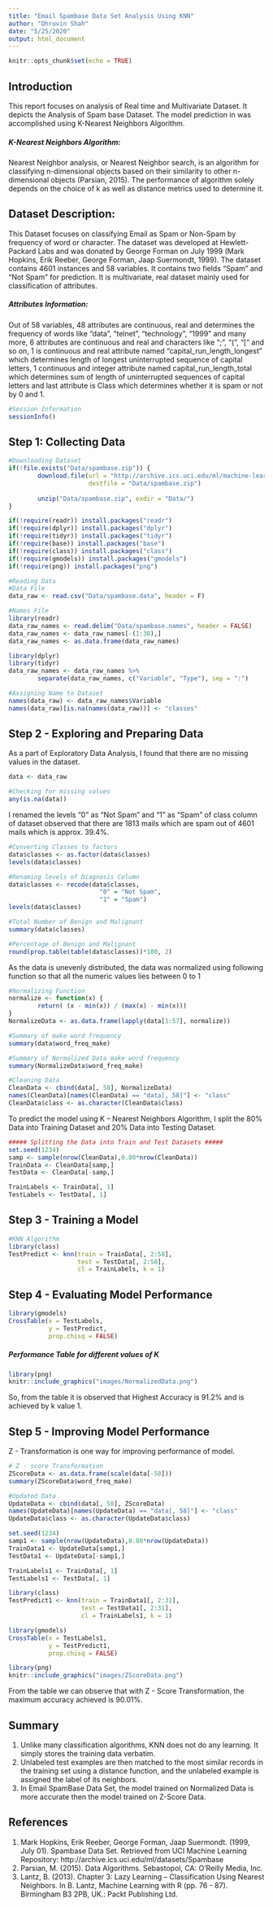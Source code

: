 ```yaml
---
title: "Email Spambase Data Set Analysis Using KNN"
author: "Dhruvin Shah"
date: "5/25/2020"
output: html_document
---
```


```r
knitr::opts_chunk$set(echo = TRUE)
```

## Introduction
This report focuses on analysis of Real time and Multivariate Dataset. It depicts the Analysis of Spam base Dataset. The model prediction in was accomplished using K-Nearest Neighbors Algorithm.

##### K-Nearest Neighbors Algorithm:
Nearest Neighbor analysis, or Nearest Neighbor search, is an algorithm for classifying n-dimensional objects based on their similarity to other n- dimensional objects (Parsian, 2015). The performance of algorithm solely depends on the choice of k as well as distance metrics used to determine it.

## Dataset Description:
This Dataset focuses on classifying Email as Spam or Non-Spam by frequency of word or character. The dataset was developed at Hewlett-Packard Labs and was donated by George Forman on July 1999 (Mark Hopkins, Erik Reeber, George Forman, Jaap Suermondt, 1999). The dataset contains 4601 instances and 58 variables. It contains two fields “Spam” and “Not Spam” for prediction. It is multivariate, real dataset mainly used for classification of attributes.

##### Attributes Information:
Out of 58 variables, 48 attributes are continuous, real and determines the frequency of words like “data”, “telnet”, “technology”, “1999” and many more, 6 attributes are continuous and real and characters like “;”, “(”, “[“ and so on, 1 is continuous and real attribute named “capital_run_length_longest” which determines length of longest uninterrupted sequence of capital letters, 1 continuous and integer attribute named capital_run_length_total which determines sum of length of uninterrupted sequences of capital letters and last attribute is Class which determines whether it is spam or not by 0 and 1.

```r
#Session Information
sessionInfo()
```

## Step 1: Collecting Data
```r
#Downloading Dataset
if(!file.exists("Data/spambase.zip")) {
        download.file(url = "http://archive.ics.uci.edu/ml/machine-learning-databases/spambase/spambase.zip",
                      destfile = "Data/spambase.zip")
        
        unzip("Data/spambase.zip", exdir = "Data/")
}
```

```r
if(!require(readr)) install.packages("readr")
if(!require(dplyr)) install.packages("dplyr")
if(!require(tidyr)) install.packages("tidyr")
if(!require(base)) install.packages("base")
if(!require(class)) install.packages("class")
if(!require(gmodels)) install.packages("gmodels")
if(!require(png)) install.packages("png")
```

```r
#Reading Data
#Data File
data_raw <- read.csv("Data/spambase.data", header = F)

#Names File
library(readr)
data_raw_names <- read.delim("Data/spambase.names", header = FALSE)
data_raw_names <- data_raw_names[-(1:30),]
data_raw_names <- as.data.frame(data_raw_names)

library(dplyr)
library(tidyr)
data_raw_names <- data_raw_names %>%
        separate(data_raw_names, c("Variable", "Type"), sep = ":")

#Assigning Name to Dataset
names(data_raw) <- data_raw_names$Variable
names(data_raw)[is.na(names(data_raw))] <- "classes"
```

## Step 2 - Exploring and Preparing Data
As a part of Exploratory Data Analysis, I found that there are no missing values in the dataset. 
```r
data <- data_raw

#Checking for missing values
any(is.na(data))
```

I renamed the levels “0” as “Not Spam” and “1” as “Spam” of class column of dataset observed that there are 1813 mails which are spam out of 4601 mails which is approx. 39.4%.
```r
#Converting Classes to factors
data$classes <- as.factor(data$classes)
levels(data$classes)

#Renaming levels of Diagnosis Column
data$classes <- recode(data$classes,
                         "0" = "Not Spam",
                         "1" = "Spam")
levels(data$classes)

#Total Number of Benign and Malignant
summary(data$classes)

#Percentage of Benign and Malignant
round(prop.table(table(data$classes))*100, 2)

```

As the data is unevenly distributed, the data was normalized using following function so that all the numeric values lies between 0 to 1
```r
#Normalizing Function
normalize <- function(x) {
        return( (x - min(x)) / (max(x) - min(x)))
}
NormalizeData <- as.data.frame(lapply(data[1:57], normalize))

#Summary of make word frequency
summary(data$word_freq_make)

#Summary of Normalized Data make word frequency
summary(NormalizeData$word_freq_make)

#Cleaning Data
CleanData <- cbind(data[, 58], NormalizeData)
names(CleanData)[names(CleanData) == "data[, 58]"] <- "class"
CleanData$class <- as.character(CleanData$class)
```

To predict the model using K – Nearest Neighbors Algorithm, I split the 80% Data into Training Dataset and 20% Data into Testing Dataset.

```r
##### Splitting the Data into Train and Test Datasets #####
set.seed(1234)
samp <- sample(nrow(CleanData),0.80*nrow(CleanData))
TrainData <- CleanData[samp,]
TestData <- CleanData[-samp,]

TrainLabels <- TrainData[, 1]
TestLabels <- TestData[, 1]
```

## Step 3 - Training a Model
```r
#KNN Algorithm
library(class)
TestPredict <- knn(train = TrainData[, 2:58], 
                   test = TestData[, 2:58],
                   cl = TrainLabels, k = 1)
```

## Step 4 - Evaluating Model Performance
```r
library(gmodels)
CrossTable(x = TestLabels, 
           y = TestPredict,
           prop.chisq = FALSE)
```

##### Performance Table for different values of K
```r
library(png)
knitr::include_graphics("images/NormalizedData.png") 

```

So, from the table it is observed that Highest Accuracy is 91.2% and is achieved by k value 1.

## Step 5 - Improving Model Performance
Z - Transformation is one way for improving performance of model. 
```r
# Z - score Transformation
ZScoreData <- as.data.frame(scale(data[-58]))
summary(ZScoreData$word_freq_make)

#Updated Data
UpdateData <- cbind(data[, 58], ZScoreData)
names(UpdateData)[names(UpdateData) == "data[, 58]"] <- "class"
UpdateData$class <- as.character(UpdateData$class)

set.seed(1234)
samp1 <- sample(nrow(UpdateData),0.80*nrow(UpdateData))
TrainData1 <- UpdateData[samp1,]
TestData1 <- UpdateData[-samp1,]

TrainLabels1 <- TrainData[, 1]
TestLabels1 <- TestData[, 1]

library(class)
TestPredict1 <- knn(train = TrainData1[, 2:31], 
                    test = TestData1[, 2:31],
                    cl = TrainLabels1, k = 1)

library(gmodels)
CrossTable(x = TestLabels1, 
           y = TestPredict1,
           prop.chisq = FALSE)

library(png)
knitr::include_graphics("images/ZScoreData.png")
```

From the table we can observe that with Z - Score Transformation, the maximum accuracy achieved is 90.01%.

## Summary
1) Unlike many classification algorithms, KNN does not do any learning. It simply stores the training data verbatim.
2) Unlabeled test examples are then matched to the most similar records in the training set using a distance function, and the unlabeled example is assigned the label of its neighbors.
3) In Email SpamBase Data Set, the model trained on Normalized Data is more accurate then the model trained on Z-Score Data.

## References
1) Mark Hopkins, Erik Reeber, George Forman, Jaap Suermondt. (1999, July 01). Spambase Data Set. Retrieved from UCI Machine Learning Repository: http://archive.ics.uci.edu/ml/datasets/Spambase
2) Parsian, M. (2015). Data Algorithms. Sebastopol, CA: O’Reilly Media, Inc.
3) Lantz, B. (2013). Chapter 3: Lazy Learning – Classification Using Nearest Neighbors. In B. Lantz, Machine Learning with R (pp. 76 - 87). Birmingham B3 2PB, UK.: Packt Publishing Ltd.


